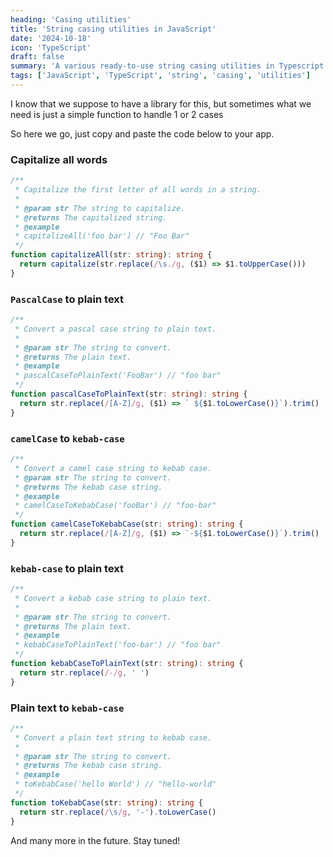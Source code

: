 ```yaml
---
heading: 'Casing utilities'
title: 'String casing utilities in JavaScript'
date: '2024-10-18'
icon: 'TypeScript'
draft: false
summary: 'A various ready-to-use string casing utilities in Typescript.'
tags: ['JavaScript', 'TypeScript', 'string', 'casing', 'utilities']
---
```


I know that we suppose to have a library for this, but sometimes what we need is just a simple function to handle 1 or 2 cases <Twemoji emoji="man-shrugging" />

So here we go, just copy and paste the code below to your app.

### Capitalize all words

```typescript showLineNumbers
/**
 * Capitalize the first letter of all words in a string.
 *
 * @param str The string to capitalize.
 * @returns The capitalized string.
 * @example
 * capitalizeAll('foo bar') // "Foo Bar"
 */
function capitalizeAll(str: string): string {
  return capitalize(str.replace(/\s./g, ($1) => $1.toUpperCase()))
}
```

### `PascalCase` to plain text

```typescript showLineNumbers
/**
 * Convert a pascal case string to plain text.
 *
 * @param str The string to convert.
 * @returns The plain text.
 * @example
 * pascalCaseToPlainText('FooBar') // "foo bar"
 */
function pascalCaseToPlainText(str: string): string {
  return str.replace(/[A-Z]/g, ($1) => ` ${$1.toLowerCase()}`).trim()
}
```

### `camelCase` to `kebab-case`

```typescript showLineNumbers
/**
 * Convert a camel case string to kebab case.
 * @param str The string to convert.
 * @returns The kebab case string.
 * @example
 * camelCaseToKebabCase('fooBar') // "foo-bar"
 */
function camelCaseToKebabCase(str: string): string {
  return str.replace(/[A-Z]/g, ($1) => `-${$1.toLowerCase()}`).trim()
}
```

### `kebab-case` to plain text

```typescript showLineNumbers
/**
 * Convert a kebab case string to plain text.
 *
 * @param str The string to convert.
 * @returns The plain text.
 * @example
 * kebabCaseToPlainText('foo-bar') // "foo bar"
 */
function kebabCaseToPlainText(str: string): string {
  return str.replace(/-/g, ' ')
}
```

### Plain text to `kebab-case`

```typescript showLineNumbers
/**
 * Convert a plain text string to kebab case.
 *
 * @param str The string to convert.
 * @returns The kebab case string.
 * @example
 * toKebabCase('hello World') // "hello-world"
 */
function toKebabCase(str: string): string {
  return str.replace(/\s/g, '-').toLowerCase()
}
```

And many more in the future. Stay tuned!
